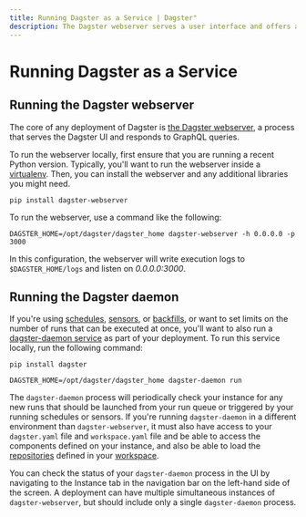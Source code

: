 ```yaml
---
title: Running Dagster as a Service | Dagster"
description: The Dagster webserver serves a user interface and offers a GraphQL API to Dagster. Here's how to run it.
---
```


# Running Dagster as a Service

## Running the Dagster webserver

The core of any deployment of Dagster is [the Dagster webserver](/concepts/webserver/ui), a process that serves the Dagster UI and responds to GraphQL queries.

To run the webserver locally, first ensure that you are running a recent Python version. Typically, you'll want to run the webserver inside a [virtualenv](https://virtualenv.pypa.io/en/stable/). Then, you can install the webserver and any additional libraries you might need.

```shell
pip install dagster-webserver
```

To run the webserver, use a command like the following:

```shell
DAGSTER_HOME=/opt/dagster/dagster_home dagster-webserver -h 0.0.0.0 -p 3000
```

In this configuration, the webserver will write execution logs to `$DAGSTER_HOME/logs` and listen on _0.0.0.0:3000_.

## Running the Dagster daemon

If you're using [schedules](/concepts/partitions-schedules-sensors/schedules), [sensors](/concepts/partitions-schedules-sensors/sensors), or [backfills](/concepts/partitions-schedules-sensors/backfills), or want to set limits on the number of runs that can be executed at once, you'll want to also run a [dagster-daemon service](/deployment/dagster-daemon) as part of your deployment. To run this service locally, run the following command:

```shell
pip install dagster

DAGSTER_HOME=/opt/dagster/dagster_home dagster-daemon run
```

The `dagster-daemon` process will periodically check your instance for any new runs that should be launched from your run queue or triggered by your running schedules or sensors. If you're running `dagster-daemon` in a different environment than `dagster-webserver`, it must also have access to your `dagster.yaml` file and `workspace.yaml` file and be able to access the components defined on your instance, and also be able to load the [repositories](/concepts/repositories-workspaces/repositories) defined in your [workspace](/concepts/code-locations/workspace-files).

You can check the status of your `dagster-daemon` process in the UI by navigating to the Instance tab in the navigation bar on the left-hand side of the screen. A deployment can have multiple simultaneous instances of `dagster-webserver`, but should include only a single `dagster-daemon` process.
